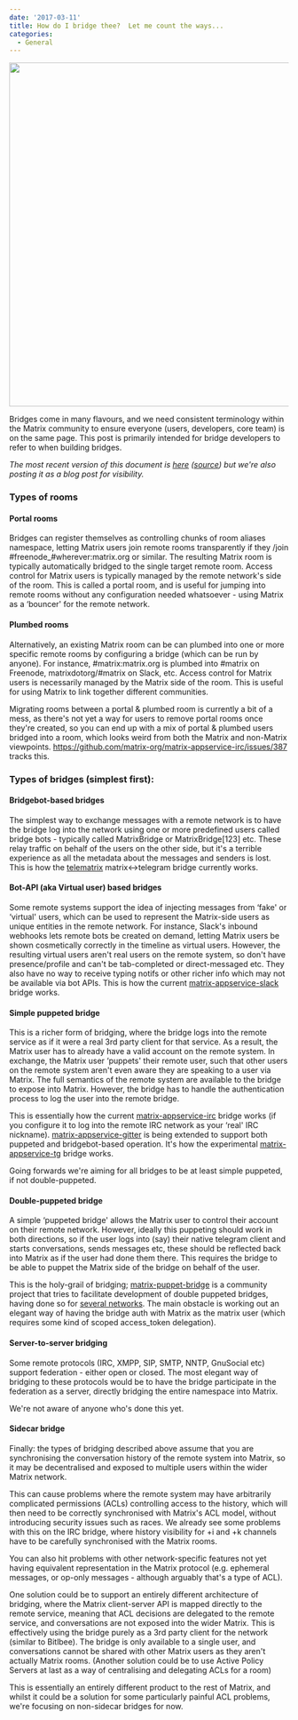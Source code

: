 ```yaml
---
date: '2017-03-11'
title: How do I bridge thee?  Let me count the ways...
categories:
  - General
---
```


<a href="https://xkcd.com/1810"><img class="aligncenter wp-image-2297" src="https://matrix.org/blog/wp-content/uploads/2017/03/xkcd1810-matrixified-v2-1024x842.png" width="753" height="619" /></a>
<p id="types-of-bridging">Bridges come in many flavours, and we need consistent terminology within the Matrix community to ensure everyone (users, developers, core team) is on the same page. This post is primarily intended for bridge developers to refer to when building bridges.</p>
<em>The most recent version of this document is <a href="https://matrix.org/docs/guides/types-of-bridging.html">here</a> (<a href="https://github.com/matrix-org/matrix-doc/blob/master/supporting-docs/guides/2017-03-11-types-of-bridging.md">source</a>) but we're also posting it as a blog post for visibility.</em>
<h3 id="types-of-rooms">Types of rooms</h3>
<h4>Portal rooms</h4>
Bridges can register themselves as controlling chunks of room aliases namespace, letting Matrix users join remote rooms transparently if they /join #freenode_#wherever:matrix.org or similar. The resulting Matrix room is typically automatically bridged to the single target remote room. Access control for Matrix users is typically managed by the remote network's side of the room. This is called a portal room, and is useful for jumping into remote rooms without any configuration needed whatsoever - using Matrix as a ‘bouncer' for the remote network.
<h4 id="plumbed-rooms">Plumbed rooms</h4>
Alternatively, an existing Matrix room can be can plumbed into one or more specific remote rooms by configuring a bridge (which can be run by anyone). For instance, #matrix:matrix.org is plumbed into #matrix on Freenode, matrixdotorg/#matrix on Slack, etc. Access control for Matrix users is necessarily managed by the Matrix side of the room. This is useful for using Matrix to link together different communities.

Migrating rooms between a portal &amp; plumbed room is currently a bit of a mess, as there's not yet a way for users to remove portal rooms once they're created, so you can end up with a mix of portal &amp; plumbed users bridged into a room, which looks weird from both the Matrix and non-Matrix viewpoints. https://github.com/matrix-org/matrix-appservice-irc/issues/387 tracks this.
<h3 id="types-of-bridges-simplest-first">Types of bridges (simplest first):</h3>
<h4 id="bridgebot-based-bridges">Bridgebot-based bridges</h4>
The simplest way to exchange messages with a remote network is to have the bridge log into the network using one or more predefined users called bridge bots - typically called MatrixBridge or MatrixBridge[123] etc. These relay traffic on behalf of the users on the other side, but it's a terrible experience as all the metadata about the messages and senders is lost. This is how the <a href="https://github.com/SijmenSchoon/telematrix">telematrix</a> matrix&lt;-&gt;telegram bridge currently works.
<h4 id="bot-api-aka-virtual-user-based-bridges">Bot-API (aka Virtual user) based bridges</h4>
Some remote systems support the idea of injecting messages from ‘fake' or ‘virtual' users, which can be used to represent the Matrix-side users as unique entities in the remote network. For instance, Slack's inbound webhooks lets remote bots be created on demand, letting Matrix users be shown cosmetically correctly in the timeline as virtual users. However, the resulting virtual users aren't real users on the remote system, so don't have presence/profile and can't be tab-completed or direct-messaged etc. They also have no way to receive typing notifs or other richer info which may not be available via bot APIs. This is how the current <a href="https://github.com/matrix-org/matrix-appservice-slack">matrix-appservice-slack</a> bridge works.
<h4 id="one-way-puppeted-bridge">Simple puppeted bridge</h4>
This is a richer form of bridging, where the bridge logs into the remote service as if it were a real 3rd party client for that service. As a result, the Matrix user has to already have a valid account on the remote system. In exchange, the Matrix user ‘puppets' their remote user, such that other users on the remote system aren't even aware they are speaking to a user via Matrix. The full semantics of the remote system are available to the bridge to expose into Matrix. However, the bridge has to handle the authentication process to log the user into the remote bridge.

This is essentially how the current <a href="https://github.com/matrix-org/matrix-appservice-irc">matrix-appservice-irc</a> bridge works (if you configure it to log into the remote IRC network as your ‘real' IRC nickname). <a href="https://github.com/matrix-org/matrix-appservice-gitter">matrix-appservice-gitter</a> is being extended to support both puppeted and bridgebot-based operation. It's how the experimental <a href="https://github.com/matrix-org/matrix-appservice-tg">matrix-appservice-tg</a> bridge works.

Going forwards we're aiming for all bridges to be at least simple puppeted, if not double-puppeted.
<h4 id="two-way-puppeted-bridge">Double-puppeted bridge</h4>
A simple ‘puppeted bridge' allows the Matrix user to control their account on their remote network. However, ideally this puppeting should work in both directions, so if the user logs into (say) their native telegram client and starts conversations, sends messages etc, these should be reflected back into Matrix as if the user had done them there. This requires the bridge to be able to puppet the Matrix side of the bridge on behalf of the user.

This is the holy-grail of bridging; <a href="https://github.com/matrix-hacks/matrix-puppet-bridge">matrix-puppet-bridge</a> is a community project that tries to facilitate development of double puppeted bridges, having done so for <a href="https://github.com/matrix-hacks/matrix-puppet-bridge#examples">several networks</a>. The main obstacle is working out an elegant way of having the bridge auth with Matrix as the matrix user (which requires some kind of scoped access_token delegation).
<h4 id="server-to-server-bridging">Server-to-server bridging</h4>
Some remote protocols (IRC, XMPP, SIP, SMTP, NNTP, GnuSocial etc) support federation - either open or closed. The most elegant way of bridging to these protocols would be to have the bridge participate in the federation as a server, directly bridging the entire namespace into Matrix.

We're not aware of anyone who's done this yet.
<h4 id="sidecar-bridge">Sidecar bridge</h4>
Finally: the types of bridging described above assume that you are synchronising the conversation history of the remote system into Matrix, so it may be decentralised and exposed to multiple users within the wider Matrix network.

This can cause problems where the remote system may have arbitrarily complicated permissions (ACLs) controlling access to the history, which will then need to be correctly synchronised with Matrix's ACL model, without introducing security issues such as races. We already see some problems with this on the IRC bridge, where history visibility for +i and +k channels have to be carefully synchronised with the Matrix rooms.

You can also hit problems with other network-specific features not yet having equivalent representation in the Matrix protocol (e.g. ephemeral messages, or op-only messages - although arguably that's a type of ACL).

One solution could be to support an entirely different architecture of bridging, where the Matrix client-server API is mapped directly to the remote service, meaning that ACL decisions are delegated to the remote service, and conversations are not exposed into the wider Matrix. This is effectively using the bridge purely as a 3rd party client for the network (similar to Bitlbee). The bridge is only available to a single user, and conversations cannot be shared with other Matrix users as they aren't actually Matrix rooms. (Another solution could be to use Active Policy Servers at last as a way of centralising and delegating ACLs for a room)

This is essentially an entirely different product to the rest of Matrix, and whilst it could be a solution for some particularly painful ACL problems, we're focusing on non-sidecar bridges for now.